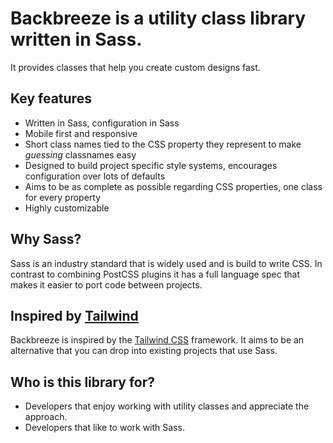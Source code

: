 

# Backbreeze is a utility class library written in Sass.

It provides classes that help you create custom designs fast.

## Key features

- Written in Sass, configuration in Sass
- Mobile first and responsive
- Short class names tied to the CSS property they represent to make _guessing_ classnames easy
- Designed to build project specific style systems, encourages configuration over lots of defaults
- Aims to be as complete as possible regarding CSS properties, one class for every property
- Highly customizable

## Why Sass?

Sass is an industry standard that is widely used and is build to write CSS. In contrast to combining PostCSS plugins it has a full language spec that makes it easier to port code between projects.

## Inspired by [Tailwind](https://tailwindcss.com/)

Backbreeze is inspired by the [Tailwind CSS](https://tailwindcss.com/) framework. It aims to be an alternative that you can drop into existing projects that use Sass.

## Who is this library for?

- Developers that enjoy working with utility classes and appreciate the approach.
- Developers that like to work with Sass.

<!-- ## What is not covered -->

<!-- ## Philosophy

- Provide classes for all common CSS properties needed to create custom designs
- Make responsive websites possible

## Bring your own values

Backbreeze encourages you to customize CSS property values to fit your project needs rather than providing a lot of defaults. -->
